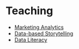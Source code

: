 # Teaching

- [Marketing Analytics](https://wu-rds.github.io/MA2024/)
- [Data-based Storytelling](https://dwinkler.org/storytelling/)
- [Data Literacy](https://dwinkler.org/dl/)
